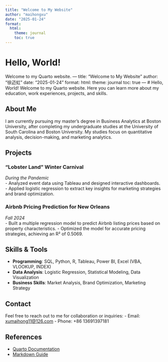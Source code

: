```yaml
---
title: "Welcome to My Website"
author: "maihongxu"
date: "2025-01-24"
format:
  html:
    theme: journal
    toc: true
---
```

# Hello, World!  
Welcome to my Quarto website.  ---
title: "Welcome to My Website"
author: "徐迈虹"
date: "2025-01-24"
format:
  html:
    theme: journal
    toc: true
---
# Hello, World!
Welcome to my Quarto website. Here you can learn more about my education, work experiences, projects, and skills.

## About Me
I am currently pursuing my master's degree in Business Analytics at Boston University, after completing my undergraduate studies at the University of South Carolina and Boston University. My studies focus on quantitative analysis, decision-making, and marketing analytics.

## Projects
### "Lobster Land" Winter Carnival
*During the Pandemic*  
- Analyzed event data using Tableau and designed interactive dashboards.
- Applied logistic regression to extract key insights for marketing strategies and brand optimization.

### Airbnb Pricing Prediction for New Orleans
*Fall 2024*  
- Built a multiple regression model to predict Airbnb listing prices based on property characteristics.
- Optimized the model for accurate pricing strategies, achieving an R² of 0.5069.

## Skills & Tools
- **Programming**: SQL, Python, R, Tableau, Power BI, Excel (VBA, VLOOKUP, INDEX)
- **Data Analysis**: Logistic Regression, Statistical Modeling, Data Visualization
- **Business Skills**: Market Analysis, Brand Optimization, Marketing Strategy

## Contact
Feel free to reach out to me for collaboration or inquiries:
- Email: [xumaihong11@126.com](mailto:xumaihong11@126.com)
- Phone: +86 13691397181

## References
- [Quarto Documentation](https://quarto.org/docs/)
- [Markdown Guide](https://www.markdownguide.org/)

